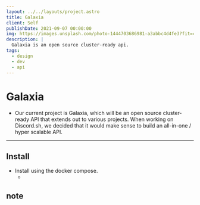 ```yaml
---
layout: ../../layouts/project.astro
title: Galaxia
client: Self
publishDate: 2021-09-07 00:00:00
img: https://images.unsplash.com/photo-1444703686981-a3abbc4d4fe3?fit=crop&w=1400&h=700&q=75
description: |
  Galaxia is an open source cluster-ready api.
tags:
  - design
  - dev
  - api
---
```



# Galaxia

- Our current project is Galaxia, which will be an open source cluster-ready API that extends out to various projects. When working on Discord.sh, we decided that it would make sense to build an all-in-one / hyper scalable API. 

* * *

## Install
- Install using the docker compose.
  -  <Github src="data/galaxia/docker-compose.yml" description="This is the current docker compose for Galaxia" />

## note